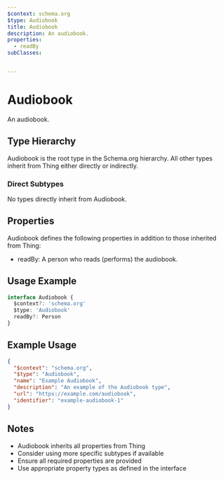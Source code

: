 ```yaml
---
$context: schema.org
$type: Audiobook
title: Audiobook
description: An audiobook.
properties:
  - readBy
subClasses:


---
```


# Audiobook

An audiobook.

## Type Hierarchy

Audiobook is the root type in the Schema.org hierarchy. All other types inherit from Thing either directly or indirectly.

### Direct Subtypes

No types directly inherit from Audiobook.

## Properties

Audiobook defines the following properties in addition to those inherited from Thing:

- readBy: A person who reads (performs) the audiobook.

## Usage Example

```typescript
interface Audiobook {
  $context?: 'schema.org'
  $type: 'Audiobook'
  readBy?: Person
}
```

## Example Usage

```json
{
  "$context": "schema.org",
  "$type": "Audiobook",
  "name": "Example Audiobook",
  "description": "An example of the Audiobook type",
  "url": "https://example.com/audiobook",
  "identifier": "example-audiobook-1"
}
```

## Notes

- Audiobook inherits all properties from Thing
- Consider using more specific subtypes if available
- Ensure all required properties are provided
- Use appropriate property types as defined in the interface
